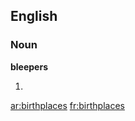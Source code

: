 ==English==

===Noun===
'''bleepers'''

# {{plural of|birthplace}}

[[ar:birthplaces]]
[[fr:birthplaces]]